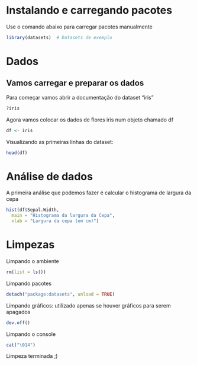 # Instalando e carregando pacotes

Use o comando abaixo para carregar pacotes manualmente
```R
library(datasets)  # Datasets de exemplo
```

# Dados

## Vamos carregar e preparar os dados

Para começar vamos abrir a documentação do dataset "iris"
```R
?iris
```

Agora vamos colocar os dados de flores iris num objeto chamado df
```r
df <- iris
```

Visualizando as primeiras linhas do dataset:
```r
head(df)
```

# Análise de dados

A primeira análise que podemos fazer é calcular o histograma de largura da cepa
```r
hist(df$Sepal.Width, 
  main = "Histograma da largura da Cepa",
  xlab = "Largura da cepa (em cm)")
```

# Limpezas

Limpando o ambiente
```r
rm(list = ls()) 
```

Limpando pacotes
```r
detach("package:datasets", unload = TRUE)
```

Limpando gráficos: utilizado apenas se houver gráficos para serem apagados
```R
dev.off()
```

Limpando o console
```R
cat("\014")
```

Limpeza terminada ;)